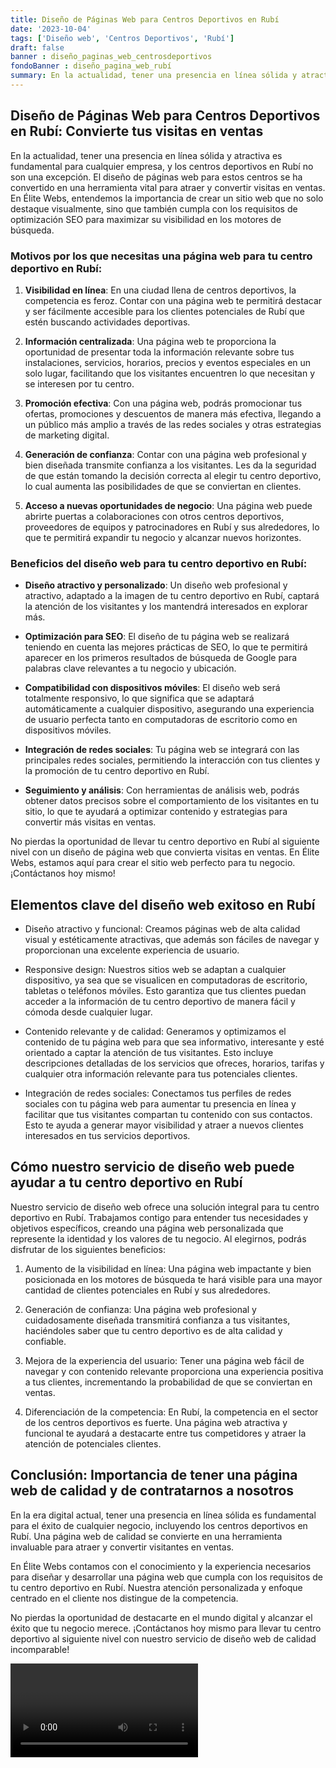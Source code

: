 ```yaml
---
title: Diseño de Páginas Web para Centros Deportivos en Rubí
date: '2023-10-04'
tags: ['Diseño web', 'Centros Deportivos', 'Rubí']
draft: false
banner : diseño_paginas_web_centrosdeportivos
fondoBanner : diseño_pagina_web_rubí
summary: En la actualidad, tener una presencia en línea sólida y atractiva es fundamental para cualquier empresa, y los centros deportivos en Rubí no son una excepción. El diseño de páginas web para estos centros se ha convertido en una herramienta vital para atraer y convertir visitas en ventas. En Élite Webs, entendemos la importancia de crear un sitio web que no solo destaque visualmente, sino que también cumpla con los requisitos de optimización SEO para maximizar su visibilidad en los motores de búsqueda.
---
```


## Diseño de Páginas Web para Centros Deportivos en Rubí: Convierte tus visitas en ventas

En la actualidad, tener una presencia en línea sólida y atractiva es fundamental para cualquier empresa, y los centros deportivos en Rubí no son una excepción. El diseño de páginas web para estos centros se ha convertido en una herramienta vital para atraer y convertir visitas en ventas. En Élite Webs, entendemos la importancia de crear un sitio web que no solo destaque visualmente, sino que también cumpla con los requisitos de optimización SEO para maximizar su visibilidad en los motores de búsqueda.

### Motivos por los que necesitas una página web para tu centro deportivo en Rubí:

1. **Visibilidad en línea**: En una ciudad llena de centros deportivos, la competencia es feroz. Contar con una página web te permitirá destacar y ser fácilmente accesible para los clientes potenciales de Rubí que estén buscando actividades deportivas.

2. **Información centralizada**: Una página web te proporciona la oportunidad de presentar toda la información relevante sobre tus instalaciones, servicios, horarios, precios y eventos especiales en un solo lugar, facilitando que los visitantes encuentren lo que necesitan y se interesen por tu centro.

3. **Promoción efectiva**: Con una página web, podrás promocionar tus ofertas, promociones y descuentos de manera más efectiva, llegando a un público más amplio a través de las redes sociales y otras estrategias de marketing digital.

4. **Generación de confianza**: Contar con una página web profesional y bien diseñada transmite confianza a los visitantes. Les da la seguridad de que están tomando la decisión correcta al elegir tu centro deportivo, lo cual aumenta las posibilidades de que se conviertan en clientes.

5. **Acceso a nuevas oportunidades de negocio**: Una página web puede abrirte puertas a colaboraciones con otros centros deportivos, proveedores de equipos y patrocinadores en Rubí y sus alrededores, lo que te permitirá expandir tu negocio y alcanzar nuevos horizontes.

### Beneficios del diseño web para tu centro deportivo en Rubí:

- **Diseño atractivo y personalizado**: Un diseño web profesional y atractivo, adaptado a la imagen de tu centro deportivo en Rubí, captará la atención de los visitantes y los mantendrá interesados en explorar más.

- **Optimización para SEO**: El diseño de tu página web se realizará teniendo en cuenta las mejores prácticas de SEO, lo que te permitirá aparecer en los primeros resultados de búsqueda de Google para palabras clave relevantes a tu negocio y ubicación.

- **Compatibilidad con dispositivos móviles**: El diseño web será totalmente responsivo, lo que significa que se adaptará automáticamente a cualquier dispositivo, asegurando una experiencia de usuario perfecta tanto en computadoras de escritorio como en dispositivos móviles.

- **Integración de redes sociales**: Tu página web se integrará con las principales redes sociales, permitiendo la interacción con tus clientes y la promoción de tu centro deportivo en Rubí.

- **Seguimiento y análisis**: Con herramientas de análisis web, podrás obtener datos precisos sobre el comportamiento de los visitantes en tu sitio, lo que te ayudará a optimizar contenido y estrategias para convertir más visitas en ventas.

No pierdas la oportunidad de llevar tu centro deportivo en Rubí al siguiente nivel con un diseño de página web que convierta visitas en ventas. En Élite Webs, estamos aquí para crear el sitio web perfecto para tu negocio. ¡Contáctanos hoy mismo!

<GifSeo />

<Cta />

## Elementos clave del diseño web exitoso en Rubí

- Diseño atractivo y funcional: Creamos páginas web de alta calidad visual y estéticamente atractivas, que además son fáciles de navegar y proporcionan una excelente experiencia de usuario.

- Responsive design: Nuestros sitios web se adaptan a cualquier dispositivo, ya sea que se visualicen en computadoras de escritorio, tabletas o teléfonos móviles. Esto garantiza que tus clientes puedan acceder a la información de tu centro deportivo de manera fácil y cómoda desde cualquier lugar.

- Contenido relevante y de calidad: Generamos y optimizamos el contenido de tu página web para que sea informativo, interesante y esté orientado a captar la atención de tus visitantes. Esto incluye descripciones detalladas de los servicios que ofreces, horarios, tarifas y cualquier otra información relevante para tus potenciales clientes.

- Integración de redes sociales: Conectamos tus perfiles de redes sociales con tu página web para aumentar tu presencia en línea y facilitar que tus visitantes compartan tu contenido con sus contactos. Esto te ayuda a generar mayor visibilidad y atraer a nuevos clientes interesados en tus servicios deportivos.

## Cómo nuestro servicio de diseño web puede ayudar a tu centro deportivo en Rubí

Nuestro servicio de diseño web ofrece una solución integral para tu centro deportivo en Rubí. Trabajamos contigo para entender tus necesidades y objetivos específicos, creando una página web personalizada que represente la identidad y los valores de tu negocio. Al elegirnos, podrás disfrutar de los siguientes beneficios:

1. Aumento de la visibilidad en línea: Una página web impactante y bien posicionada en los motores de búsqueda te hará visible para una mayor cantidad de clientes potenciales en Rubí y sus alrededores.

2. Generación de confianza: Una página web profesional y cuidadosamente diseñada transmitirá confianza a tus visitantes, haciéndoles saber que tu centro deportivo es de alta calidad y confiable.

3. Mejora de la experiencia del usuario: Tener una página web fácil de navegar y con contenido relevante proporciona una experiencia positiva a tus clientes, incrementando la probabilidad de que se conviertan en ventas.

4. Diferenciación de la competencia: En Rubí, la competencia en el sector de los centros deportivos es fuerte. Una página web atractiva y funcional te ayudará a destacarte entre tus competidores y atraer la atención de potenciales clientes.

## Conclusión: Importancia de tener una página web de calidad y de contratarnos a nosotros

En la era digital actual, tener una presencia en línea sólida es fundamental para el éxito de cualquier negocio, incluyendo los centros deportivos en Rubí. Una página web de calidad se convierte en una herramienta invaluable para atraer y convertir visitantes en ventas.

En Élite Webs contamos con el conocimiento y la experiencia necesarios para diseñar y desarrollar una página web que cumpla con los requisitos de tu centro deportivo en Rubí. Nuestra atención personalizada y enfoque centrado en el cliente nos distingue de la competencia.

No pierdas la oportunidad de destacarte en el mundo digital y alcanzar el éxito que tu negocio merece. ¡Contáctanos hoy mismo para llevar tu centro deportivo al siguiente nivel con nuestro servicio de diseño web de calidad incomparable!

<Video />

<CtaBot job='Centros Deportivos' city='Rubí'/>

<Gmaps query='Rubí+españa+maps' />